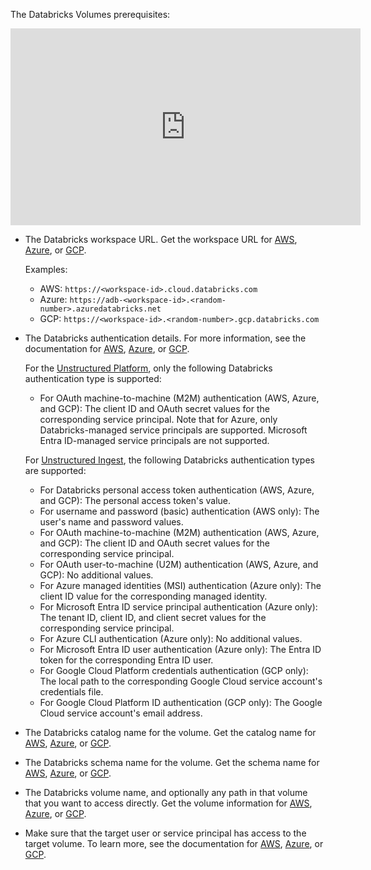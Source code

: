 The Databricks Volumes prerequisites:

<iframe
width="560"
height="315"
src="https://www.youtube.com/embed/rNZpwa1-g7M"
title="YouTube video player"
frameborder="0"
allow="accelerometer; autoplay; clipboard-write; encrypted-media; gyroscope; picture-in-picture"
allowfullscreen
></iframe>

- The Databricks workspace URL. Get the workspace URL for 
  [AWS](https://docs.databricks.com/workspace/workspace-details.html#workspace-instance-names-urls-and-ids), 
  [Azure](https://learn.microsoft.com/azure/databricks/workspace/workspace-details#workspace-instance-names-urls-and-ids), 
  or [GCP](https://docs.gcp.databricks.com/workspace/workspace-details.html#workspace-instance-names-urls-and-ids).

  Examples:

  - AWS: `https://<workspace-id>.cloud.databricks.com`
  - Azure: `https://adb-<workspace-id>.<random-number>.azuredatabricks.net`
  - GCP: `https://<workspace-id>.<random-number>.gcp.databricks.com`

- The Databricks authentication details. For more information, see the documentation for 
  [AWS](https://docs.databricks.com/dev-tools/auth/index.html), 
  [Azure](https://learn.microsoft.com/azure/databricks/dev-tools/auth/), 
  or [GCP](https://docs.gcp.databricks.com/dev-tools/auth/index.html).

  For the [Unstructured Platform](/platform/overview), only the following Databricks authentication type is supported:
  
  - For OAuth machine-to-machine (M2M) authentication (AWS, Azure, and GCP): The client ID and OAuth secret values for the corresponding service principal.
    Note that for Azure, only Databricks-managed service principals are supported. Microsoft Entra ID-managed service principals are not supported.
  
  For [Unstructured Ingest](/ingestion/overview), the following Databricks authentication types are supported:

  - For Databricks personal access token authentication (AWS, Azure, and GCP): The personal access token's value.
  - For username and password (basic) authentication (AWS only): The user's name and password values.
  - For OAuth machine-to-machine (M2M) authentication (AWS, Azure, and GCP): The client ID and OAuth secret values for the corresponding service principal.
  - For OAuth user-to-machine (U2M) authentication (AWS, Azure, and GCP): No additional values.
  - For Azure managed identities (MSI) authentication (Azure only): The client ID value for the corresponding managed identity.
  - For Microsoft Entra ID service principal authentication (Azure only): The tenant ID, client ID, and client secret values for the corresponding service principal.
  - For Azure CLI authentication (Azure only): No additional values.
  - For Microsoft Entra ID user authentication (Azure only): The Entra ID token for the corresponding Entra ID user.
  - For Google Cloud Platform credentials authentication (GCP only): The local path to the corresponding Google Cloud service account's credentials file.
  - For Google Cloud Platform ID authentication (GCP only): The Google Cloud service account's email address.

- The Databricks catalog name for the volume. Get the catalog name for [AWS](https://docs.databricks.com/catalogs/manage-catalog.html), [Azure](https://learn.microsoft.com/azure/databricks/catalogs/manage-catalog), or [GCP](https://docs.gcp.databricks.com/catalogs/manage-catalog.html).
- The Databricks schema name for the volume. Get the schema name for [AWS](https://docs.databricks.com/schemas/manage-schema.html), [Azure](https://learn.microsoft.com/azure/databricks/schemas/manage-schema), or [GCP](https://docs.gcp.databricks.com/schemas/manage-schema.html).
- The Databricks volume name, and optionally any path in that volume that you want to access directly. Get the volume information for [AWS](https://docs.databricks.com/files/volumes.html), [Azure](https://learn.microsoft.com/azure/databricks/files/volumes), or [GCP](https://docs.gcp.databricks.com/files/volumes.html).
- Make sure that the target user or service principal has access to the target volume. To learn more, see the documentation for 
  [AWS](https://docs.databricks.com/volumes/utility-commands.html#change-permissions-on-a-volume), 
  [Azure](https://learn.microsoft.com/azure/databricks/volumes/utility-commands#change-permissions-on-a-volume), 
  or [GCP](https://docs.gcp.databricks.com/volumes/utility-commands.html#change-permissions-on-a-volume).